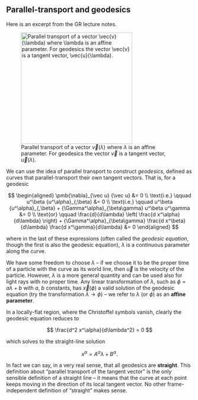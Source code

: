 ## Parallel-transport and geodesics

Here is an excerpt from the GR lecture notes.

![Parallel transport of a vector $\vec{v}(\lambda)$ where $\lambda$ is an affine parameter. For geodesics the vector $\vec{v}$ is a tangent vector, $\vec{u}(\lambda)$.](parallel_transport.png){width=300 #fig-parallel-transport}

We can use the idea of parallel transport to construct *geodesics*, defined as curves that parallel-transport their own tangent vectors. That is, for a geodesic

$$
\begin{aligned}
    \pmb{\nabla}_{\vec u} {\vec u} &= 0 \\
    \text{i.e.} \qquad u^\beta {u^\alpha}_{;\beta} &= 0 \\
    \text{i.e.} \qquad u^\beta {u^\alpha}_{,\beta} +
        {\Gamma^\alpha}_{\beta\gamma} u^\beta u^\gamma &= 0 \\
    \text{or} \qquad \frac{d}{d\lambda} \left( \frac{d x^\alpha}{d\lambda}
        \right) + {\Gamma^\alpha}_{\beta\gamma} \frac{d x^\beta}{d\lambda} \frac{d
        x^\gamma}{d\lambda} &= 0
\end{aligned}
$$

where in the last of these expressions (often called the *geodesic equation*, though the first is also the geodesic equation), $\lambda$ is a continuous parameter along the curve.

We have some freedom to choose $\lambda$ -- if we choose it to be the proper time of a particle with the curve as its world line, then $\vec{u}$ is the velocity of the particle. However, $\lambda$ is a more general quantity and can be used also for light rays with no proper time. Any linear transformation of $\lambda$, such as $\phi = a \lambda + b$ with $a$, $b$ constants, has $\vec{x}(\phi)$ a valid solution of the geodesic equation (try the transformation $\lambda \to \phi$) -- we refer to $\lambda$ (or $\phi$) as an **affine parameter**.

In a locally-flat region, where the Christoffel symbols vanish, clearly the geodesic equation reduces to

$$
\frac{d^2 x^\alpha}{d\lambda^2} = 0
$$

which solves to the straight-line solution

$$
x^\alpha = A^\alpha \lambda + B^\alpha. 
$$

In fact we can say, in a very real sense, that all geodesics are **straight**. This definition about "parallel transport of the tangent vector" is the only sensible definition of a straight line -- it means that the curve at each point keeps moving in the direction of its local tangent vector. No other frame-independent definition of "straight" makes sense.

